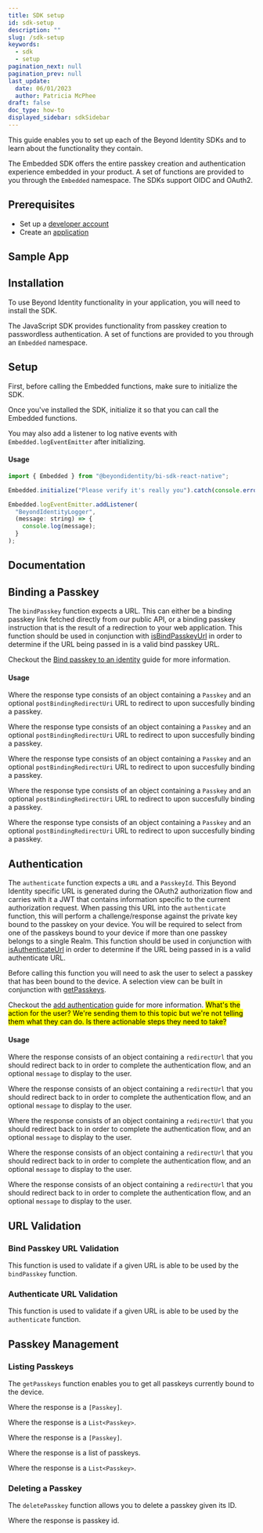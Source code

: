 ```yaml
---
title: SDK setup
id: sdk-setup
description: ""
slug: /sdk-setup
keywords:
  - sdk
  - setup
pagination_next: null
pagination_prev: null
last_update:
  date: 06/01/2023
  author: Patricia McPhee
draft: false
doc_type: how-to
displayed_sidebar: sdkSidebar
---
```















This guide enables you to set up each of the Beyond Identity SDKs and to learn about the functionality they contain.

The Embedded SDK offers the entire passkey creation and authentication experience embedded in your product. A set of functions are provided to you through the `Embedded` namespace. The SDKs support OIDC and OAuth2.

## Prerequisites

- Set up a [developer account](https://www.beyondidentity.com/developers/signup)
- Create an [application](/docs/next/add-an-application)

## Sample App

<Tabs groupId="sdks" queryString>
<TabItem value="javascript" label="JavaScript">

<SampleAppJavaScript />

</TabItem>
<TabItem value="kotlin" label="Kotlin">

<SampleAppKotlin />

</TabItem>
<TabItem value="swift" label="Swift">

<SampleAppSwift />

</TabItem>
<TabItem value="reactnative" label="React Native">

<SampleAppReactNative />

</TabItem>
<TabItem value="flutter" label="Flutter">

<SampleAppFlutter />

</TabItem>
</Tabs>

## Installation

To use Beyond Identity functionality in your application, you will need to install the SDK.

<Tabs groupId="sdks" queryString>
<TabItem value="javascript" label="JavaScript">

<p>
  The JavaScript SDK provides functionality from passkey creation to passwordless authentication. A set of functions are provided to you through an <code>Embedded</code> namespace.
</p>

<InstallationJavaScript />

</TabItem>
<TabItem value="kotlin" label="Kotlin">

<InstallationKotlin />

</TabItem>
<TabItem value="swift" label="Swift">

<InstallationSwift />

</TabItem>
<TabItem value="reactnative" label="React Native">

<InstallationReactNative />

</TabItem>
<TabItem value="flutter" label="Flutter">

<InstallationFlutter />

</TabItem>
</Tabs>

## Setup

First, before calling the Embedded functions, make sure to initialize the SDK.

<Tabs groupId="sdks" queryString>
<TabItem value="javascript" label="JavaScript">

<p>
  Once you've installed the SDK, initialize it so that you can call the Embedded functions.
</p>

<SetupJavaScript />

</TabItem>
<TabItem value="kotlin" label="Kotlin">

<SetupKotlin />

</TabItem>
<TabItem value="swift" label="Swift">

<SetupSwift />

</TabItem>
<TabItem value="reactnative" label="React Native">

<SetupReactNative />

You may also add a listener to log native events with `Embedded.logEventEmitter` after initializing.

#### Usage

```javascript
import { Embedded } from "@beyondidentity/bi-sdk-react-native";

Embedded.initialize("Please verify it's really you").catch(console.error);

Embedded.logEventEmitter.addListener(
  "BeyondIdentityLogger",
  (message: string) => {
    console.log(message);
  }
);
```

</TabItem>
<TabItem value="flutter" label="Flutter">

<SetupFlutter />

</TabItem>
</Tabs>

## Documentation

<Tabs groupId="sdks" queryString>
<TabItem value="javascript" label="JavaScript">

<SdkApiDocumentationJavaScript />

</TabItem>
<TabItem value="kotlin" label="Kotlin">

<SdkApiDocumentationKotlin />

</TabItem>
<TabItem value="swift" label="Swift">

<SdkApiDocumentationSwift />

</TabItem>
<TabItem value="reactnative" label="React Native">

<SdkApiDocumentationReactNative />

</TabItem>
<TabItem value="flutter" label="Flutter">

<SdkApiDocumentationFlutter />

</TabItem>
</Tabs>

## Binding a Passkey

The `bindPasskey` function expects a URL. This can either be a binding passkey link fetched directly from our public API, or a binding passkey instruction that is the result of a redirection to your web application. This function should be used in conjunction with [isBindPasskeyUrl](#bind-passkey-url-validation) in order to determine if the URL being passed in is a valid bind passkey URL.

Checkout the [Bind passkey to an identity](/docs/next/add-passkey) guide for more information.

#### Usage

<Tabs groupId="sdks" queryString>
<TabItem value="javascript" label="JavaScript">

<BindPasskeyRequestJavaScript />

Where the response type consists of an object containing a `Passkey` and an optional `postBindingRedirectUri` URL to redirect to upon succesfully binding a passkey.

<BindPasskeyResponseJavaScript />

</TabItem>
<TabItem value="kotlin" label="Kotlin">

<BindPasskeyRequestKotlin />

Where the response type consists of an object containing a `Passkey` and an optional `postBindingRedirectUri` URL to redirect to upon succesfully binding a passkey.

<BindPasskeyResponseKotlin />

</TabItem>
<TabItem value="swift" label="Swift">

<BindPasskeyRequestSwift />

Where the response type consists of an object containing a `Passkey` and an optional `postBindingRedirectUri` URL to redirect to upon succesfully binding a passkey.

<BindPasskeyResponseSwift />

</TabItem>
<TabItem value="reactnative" label="React Native">

<BindPasskeyRequestReactNative />

Where the response type consists of an object containing a `Passkey` and an optional `postBindingRedirectUri` URL to redirect to upon succesfully binding a passkey.

<BindPasskeyResponseReactNative />

</TabItem>
<TabItem value="flutter" label="Flutter">

<BindPasskeyRequestFlutter />

Where the response type consists of an object containing a `Passkey` and an optional `postBindingRedirectUri` URL to redirect to upon succesfully binding a passkey.

<BindPasskeyResponseFlutter />

</TabItem>
</Tabs>

## Authentication

The `authenticate` function expects a `URL` and a `PasskeyId`. This Beyond Identity specific URL is generated during the OAuth2 authorization flow and carries with it a JWT that contains information specific to the current authorization request. When passing this URL into the `authenticate` function, this will perform a challenge/response against the private key bound to the passkey on your device. You will be required to select from one of the passkeys bound to your device if more than one passkey belongs to a single Realm. This function should be used in conjunction with [isAuthenticateUrl](#authenticate-url-validation) in order to determine if the URL being passed in is a valid authenticate URL.

Before calling this function you will need to ask the user to select a passkey that has been bound to the device. A selection view can be built in conjunction with [getPasskeys](#listing-passkeys).

Checkout the [add authentication](/docs/next/embedded-sdk-add-authentication) guide for more information. <mark>What's the action for the user? We're sending them to this topic but we're not telling them what they can do. Is there actionable steps they need to take?</mark>

#### Usage

<Tabs groupId="sdks" queryString>
<TabItem value="javascript" label="JavaScript">

<AuthenticateRequestJavaScript />

Where the response consists of an object containing a `redirectUrl` that you should redirect back to in order to complete the authentication flow, and an optional `message` to display to the user.

<AuthenticateResponseJavaScript />

</TabItem>
<TabItem value="kotlin" label="Kotlin">

<AuthenticateRequestKotlin />

Where the response consists of an object containing a `redirectUrl` that you should redirect back to in order to complete the authentication flow, and an optional `message` to display to the user.

<AuthenticateResponseKotlin />

</TabItem>
<TabItem value="swift" label="Swift">

<AuthenticateRequestSwift />

Where the response consists of an object containing a `redirectUrl` that you should redirect back to in order to complete the authentication flow, and an optional `message` to display to the user.

<AuthenticateResponseSwift />

</TabItem>
<TabItem value="reactnative" label="React Native">

<AuthenticateRequestReactNative />

Where the response consists of an object containing a `redirectUrl` that you should redirect back to in order to complete the authentication flow, and an optional `message` to display to the user.

<AuthenticateResponseReactNative />

</TabItem>
<TabItem value="flutter" label="Flutter">

<AuthenticateRequestFlutter />

Where the response consists of an object containing a `redirectUrl` that you should redirect back to in order to complete the authentication flow, and an optional `message` to display to the user.

<AuthenticateResponseFlutter />

</TabItem>
</Tabs>

## URL Validation

### Bind Passkey URL Validation

This function is used to validate if a given URL is able to be used by the `bindPasskey` function.

<Tabs groupId="sdks" queryString>
<TabItem value="javascript" label="JavaScript">

<IsBindPasskeyUrlJavaScript />

</TabItem>
<TabItem value="kotlin" label="Kotlin">

<IsBindPasskeyUrlKotlin />

</TabItem>
<TabItem value="swift" label="Swift">

<IsBindPasskeyUrlSwift />

</TabItem>
<TabItem value="reactnative" label="React Native">

<IsBindPasskeyUrlReactNative />

</TabItem>
<TabItem value="flutter" label="Flutter">

<IsBindPasskeyUrlFlutter />

</TabItem>
</Tabs>

### Authenticate URL Validation

This function is used to validate if a given URL is able to be used by the `authenticate` function.

<Tabs groupId="sdks" queryString>
<TabItem value="javascript" label="JavaScript">

<IsAuthenticateUrlJavaScript />

</TabItem>
<TabItem value="kotlin" label="Kotlin">

<IsAuthenticateUrlKotlin />

</TabItem>
<TabItem value="swift" label="Swift">

<IsAuthenticateUrlSwift />

</TabItem>
<TabItem value="reactnative" label="React Native">

<IsAuthenticateUrlReactNative />

</TabItem>
<TabItem value="flutter" label="Flutter">

<IsAuthenticateUrlFlutter />

</TabItem>
</Tabs>

## Passkey Management

### Listing Passkeys

The `getPasskeys` function enables you to get all passkeys currently bound to the device.

<Tabs groupId="sdks" queryString>
<TabItem value="javascript" label="JavaScript">

<GetPasskeysJavaScript />

Where the response is a `[Passkey]`.

</TabItem>
<TabItem value="kotlin" label="Kotlin">

<GetPasskeysKotlin />

Where the response is a `List<Passkey>`.

</TabItem>
<TabItem value="swift" label="Swift">

<GetPasskeysSwift />

Where the response is a `[Passkey]`.

</TabItem>
<TabItem value="reactnative" label="React Native">

<GetPasskeysReactNative />

Where the response is a list of passkeys.

</TabItem>
<TabItem value="flutter" label="Flutter">

<GetPasskeysFlutter />

Where the response is a `List<Passkey>`.

</TabItem>
</Tabs>

### Deleting a Passkey

The `deletePasskey` function allows you to delete a passkey given its ID.

<Tabs groupId="sdks" queryString>
<TabItem value="javascript" label="JavaScript">

<DeletePasskeyJavaScript />

</TabItem>
<TabItem value="kotlin" label="Kotlin">

<DeletePasskeyKotlin />

</TabItem>
<TabItem value="swift" label="Swift">

<DeletePasskeySwift />

</TabItem>
<TabItem value="reactnative" label="React Native">

<DeletePasskeyReactNative />

Where the response is passkey id.

</TabItem>
<TabItem value="flutter" label="Flutter">

<DeletePasskeyFlutter />

</TabItem>
</Tabs>
